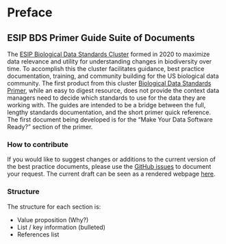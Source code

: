 # Preface {.unnumbered}

## ESIP BDS Primer Guide Suite of Documents

The [ESIP Biological Data Standards Cluster](https://wiki.esipfed.org/Biological_Data_Standards_Cluster) formed in 2020 to maximize data relevance and utility for understanding changes in biodiversity over time. To accomplish this the cluster facilitates guidance, best practice documentation, training, and community building for the US biological data community. The first product from this cluster [Biological Data Standards Primer](https://doi.org/10.6084/m9.figshare.16806712.v2), while an easy to digest resource, does not provide the context data managers need to decide which standards to use for the data they are working with. The guides are intended to be a bridge between the full, lengthy standards documentation, and the short primer quick reference. The first document being developed is for the "Make Your Data Software Ready?" section of the primer.

### How to contribute

If you would like to suggest changes or additions to the current version of the best practice documents, please use the [GitHub issues](https://github.com/ESIPFed/bds-primer-best-practices/issues/new/choose) to document your request. The current draft can be seen as a rendered webpage [here](https://esipfed.github.io/bds-primer-best-practices/index.html).

### Structure

The structure for each section is:

-   Value proposition (Why?)
-   List / key information (bulleted)
-   References list
